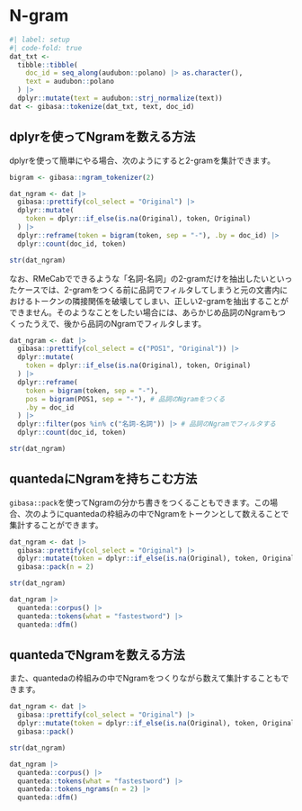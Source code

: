 # N-gram {#ngram}

```r
#| label: setup
#| code-fold: true
dat_txt <-
  tibble::tibble(
    doc_id = seq_along(audubon::polano) |> as.character(),
    text = audubon::polano
  ) |>
  dplyr::mutate(text = audubon::strj_normalize(text))
dat <- gibasa::tokenize(dat_txt, text, doc_id)
```

## dplyrを使ってNgramを数える方法

dplyrを使って簡単にやる場合、次のようにすると2-gramを集計できます。

```r
bigram <- gibasa::ngram_tokenizer(2)

dat_ngram <- dat |>
  gibasa::prettify(col_select = "Original") |>
  dplyr::mutate(
    token = dplyr::if_else(is.na(Original), token, Original)
  ) |>
  dplyr::reframe(token = bigram(token, sep = "-"), .by = doc_id) |>
  dplyr::count(doc_id, token)

str(dat_ngram)
```

なお、RMeCabでできるような「名詞-名詞」の2-gramだけを抽出したいといったケースでは、2-gramをつくる前に品詞でフィルタしてしまうと元の文書内におけるトークンの隣接関係を破壊してしまい、正しい2-gramを抽出することができません。そのようなことをしたい場合には、あらかじめ品詞のNgramもつくったうえで、後から品詞のNgramでフィルタします。

```r
dat_ngram <- dat |>
  gibasa::prettify(col_select = c("POS1", "Original")) |>
  dplyr::mutate(
    token = dplyr::if_else(is.na(Original), token, Original)
  ) |>
  dplyr::reframe(
    token = bigram(token, sep = "-"),
    pos = bigram(POS1, sep = "-"), # 品詞のNgramをつくる
    .by = doc_id
  ) |>
  dplyr::filter(pos %in% c("名詞-名詞")) |> # 品詞のNgramでフィルタする
  dplyr::count(doc_id, token)

str(dat_ngram)
```

## quantedaにNgramを持ちこむ方法

`gibasa::pack`を使ってNgramの分かち書きをつくることもできます。この場合、次のようにquantedaの枠組みの中でNgramをトークンとして数えることで集計することができます。

```r
dat_ngram <- dat |>
  gibasa::prettify(col_select = "Original") |>
  dplyr::mutate(token = dplyr::if_else(is.na(Original), token, Original)) |>
  gibasa::pack(n = 2)

str(dat_ngram)

dat_ngram |>
  quanteda::corpus() |>
  quanteda::tokens(what = "fastestword") |>
  quanteda::dfm()
```

## quantedaでNgramを数える方法

また、quantedaの枠組みの中でNgramをつくりながら数えて集計することもできます。

```r
dat_ngram <- dat |>
  gibasa::prettify(col_select = "Original") |>
  dplyr::mutate(token = dplyr::if_else(is.na(Original), token, Original)) |>
  gibasa::pack()

str(dat_ngram)

dat_ngram |>
  quanteda::corpus() |>
  quanteda::tokens(what = "fastestword") |>
  quanteda::tokens_ngrams(n = 2) |>
  quanteda::dfm()
```
